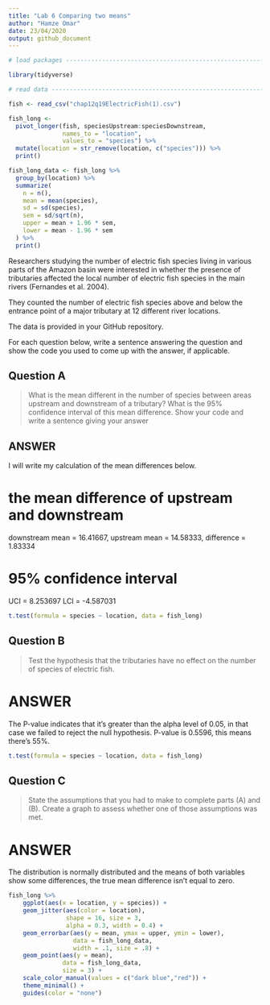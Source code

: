 ```yaml
---
title: "Lab 6 Comparing two means"
author: "Hamze Omar"
date: 23/04/2020
output: github_document
---
```


```r

# load packages -----------------------------------------------------------

library(tidyverse)

# read data ---------------------------------------------------------------

fish <- read_csv("chap12q19ElectricFish(1).csv")
```

```r
fish_long <- 
  pivot_longer(fish, speciesUpstream:speciesDownstream,
               names_to = "location",
               values_to = "species") %>% 
  mutate(location = str_remove(location, c("species"))) %>% 
  print()

fish_long_data <- fish_long %>% 
  group_by(location) %>% 
  summarize(
    n = n(),
    mean = mean(species),
    sd = sd(species),
    sem = sd/sqrt(n),
    upper = mean + 1.96 * sem,
    lower = mean - 1.96 * sem
  ) %>% 
  print()
```


Researchers studying the number of electric fish species living in various parts of the Amazon basin were interested in whether the presence of tributaries affected the local number of electric fish species in the main rivers (Fernandes et al. 2004).

They counted the number of electric fish species above and below the entrance point of a major tributary at 12 different river locations.

The data is provided in your GitHub repository.

For each question below, write a sentence answering the question and show the code you used to come up with the answer, if applicable.

## Question A

> What is the mean different in the number of species between areas upstream and downstream of a tributary? What is the 95% confidence interval of this mean difference. Show your code and write a sentence giving your answer

## ANSWER

I will write my calculation of the mean differences below.

# the mean difference of upstream and downstream

downstream mean = 16.41667, upstream mean = 14.58333, difference = 1.83334

# 95% confidence interval

UCI = 8.253697
LCI = -4.587031


```r
t.test(formula = species ~ location, data = fish_long)
```

## Question B

> Test the hypothesis that the tributaries have no effect on the number of species of electric fish.

# ANSWER

The P-value indicates that it's greater than the alpha level of 0.05, in that case we failed to reject the null hypothesis. P-value is 0.5596, this means there's 55%.

```r
t.test(formula = species ~ location, data = fish_long)
```

## Question C

> State the assumptions that you had to make to complete parts (A) and (B). Create a graph to assess whether one of those assumptions was met.

# ANSWER

The distribution is normally distributed and the means of both variables show some differences, the true mean difference isn't equal to zero.

```r
fish_long %>% 
    ggplot(aes(x = location, y = species)) +
    geom_jitter(aes(color = location), 
                shape = 16, size = 3, 
                alpha = 0.3, width = 0.4) +
    geom_errorbar(aes(y = mean, ymax = upper, ymin = lower), 
                  data = fish_long_data, 
                  width = .1, size = .8) +
    geom_point(aes(y = mean), 
               data = fish_long_data, 
               size = 3) +
    scale_color_manual(values = c("dark blue","red")) +
    theme_minimal() +
    guides(color = "none")
```
